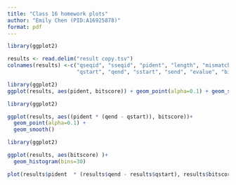 ```yaml
---
title: "Class 16 homework plots"
author: "Emily Chen (PID:A16925878)"
format: pdf
---
```


```r
library(ggplot2)
```


```r
results <- read.delim("result copy.tsv")
colnames(results) <-c("qseqid", "sseqid", "pident", "length", "mismatch", "gapopen", 
                      "qstart", "qend", "sstart", "send", "evalue", "bitscore")
```

```r
library(ggplot2)
ggplot(results, aes(pident, bitscore)) + geom_point(alpha=0.1) + geom_smooth()
```





```r
library(ggplot2)

ggplot(results, aes((pident * (qend - qstart)), bitscore))+ 
  geom_point(alpha=0.1) + 
  geom_smooth()

```

```r
library(ggplot2)

ggplot(results, aes(bitscore) )+ 
  geom_histogram(bins=30)

```
```r
plot(results$pident  * (results$qend - results$qstart), results$bitscore)
```

